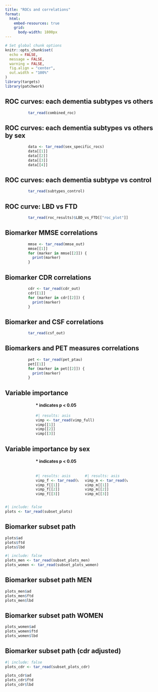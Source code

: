 ```yaml
---
title: "ROCs and correlations"
format:
  html:
    embed-resources: true
    grid:
      body-width: 1800px
---
```


```r
# Set global chunk options
knitr::opts_chunk$set(
  echo = FALSE,
  message = FALSE,
  warning = FALSE,
  fig.align = "center",
  out.width = "100%"
)
library(targets)
library(patchwork)
```

::: {.panel-tabset}
## ROC curves: each dementia subtypes vs others
::: {.my-table-wrapper style="width:70%; margin:auto;"}
```r
tar_read(combined_roc)
```
:::

## ROC curves: each dementia subtypes vs others by sex
::: {.my-table-wrapper style="width:70%; margin:auto;"}
```r
data <- tar_read(sex_specific_rocs)
data[[1]]
data[[2]]
data[[3]]
data[[4]]
```
:::

## ROC curves: each dementia subtype vs control
::: {.my-table-wrapper style="width:70%; margin:auto;"}
```r
tar_read(subtypes_control)
```
:::

## ROC curve: LBD vs FTD
::: {.my-table-wrapper style="width:70%; margin:auto;"}
```r
tar_read(roc_results)$LBD_vs_FTD[["roc_plot"]]
```
:::


## Biomarker MMSE correlations
::: {.my-table-wrapper style="width:70%; margin:auto;"}
```r
mmse <- tar_read(mmse_out)
mmse[[1]]
for (marker in mmse[[2]]) {
  print(marker)
}

```
:::

## Biomarker CDR correlations
::: {.my-table-wrapper style="width:70%; margin:auto;"}
```r
cdr <- tar_read(cdr_out)
cdr[[1]]
for (marker in cdr[[2]]) {
  print(marker)
}
```
:::

## Biomarker and CSF correlations
::: {.my-table-wrapper style="width:70%; margin:auto;"}
```r
tar_read(csf_out)
```
:::

## Biomarkers and PET measures correlations
::: {.my-table-wrapper style="width:70%; margin:auto;"}
```r
pet <- tar_read(pet_ptau)
pet[[1]]
for (marker in pet[[2]]) {
  print(marker)
}
```
:::

## Variable importance
::: {.my-table-wrapper style="width:60%; margin:auto;"}
#### * indicates p < 0.05
```r
#| results: asis
vimp <- tar_read(vimp_full)
vimp[[1]]
vimp[[2]]
vimp[[3]]
```
:::

## Variable importance by sex
::: {.my-table-wrapper style="width:60%; margin:auto;"}
#### * indicates p < 0.05
:::: {.columns}
::: {.column width="50%" padding="10%"}
```r
#| results: asis
vimp_f <- tar_read(vimp_females)
vimp_f[[1]]
vimp_f[[2]]
vimp_f[[3]]
```
:::

::: {.column width="50%"}
```r
#| results: asis
vimp_m <- tar_read(vimp_males)
vimp_m[[1]]
vimp_m[[2]]
vimp_m[[3]]
```
:::
::::
:::

```r
#| include: false
plots <- tar_read(subset_plots)
```

## Biomarker subset path
```r
plots$ad
plots$ftd
plots$lbd
```

```r
#| include: false
plots_men <- tar_read(subset_plots_men)
plots_women <- tar_read(subset_plots_women)
```

## Biomarker subset path MEN
```r
plots_men$ad
plots_men$ftd
plots_men$lbd
```

## Biomarker subset path WOMEN
```r
plots_women$ad
plots_women$ftd
plots_women$lbd
```

## Biomarker subset path (cdr adjusted)
```r
#| include: false
plots_cdr <- tar_read(subset_plots_cdr)
```

```r
plots_cdr$ad
plots_cdr$ftd
plots_cdr$lbd
```
:::
